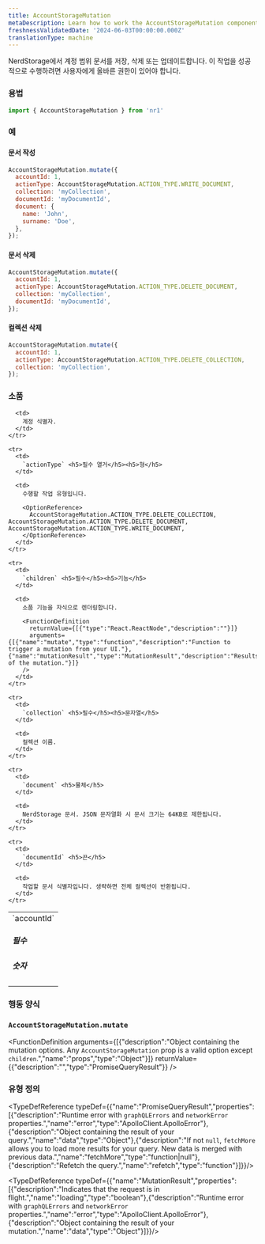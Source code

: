 ```yaml
---
title: AccountStorageMutation
metaDescription: Learn how to work the AccountStorageMutation component
freshnessValidatedDate: '2024-06-03T00:00:00.000Z'
translationType: machine
---
```


NerdStorage에서 계정 범위 문서를 저장, 삭제 또는 업데이트합니다. 이 작업을 성공적으로 수행하려면 사용자에게 올바른 권한이 있어야 합니다.

### 용법

```js
import { AccountStorageMutation } from 'nr1'
```

### 예

#### 문서 작성

```js
AccountStorageMutation.mutate({
  accountId: 1,
  actionType: AccountStorageMutation.ACTION_TYPE.WRITE_DOCUMENT,
  collection: 'myCollection',
  documentId: 'myDocumentId',
  document: {
    name: 'John',
    surname: 'Doe',
  },
});
```

#### 문서 삭제

```js
AccountStorageMutation.mutate({
  accountId: 1,
  actionType: AccountStorageMutation.ACTION_TYPE.DELETE_DOCUMENT,
  collection: 'myCollection',
  documentId: 'myDocumentId',
});
```

#### 컬렉션 삭제

```js
AccountStorageMutation.mutate({
  accountId: 1,
  actionType: AccountStorageMutation.ACTION_TYPE.DELETE_COLLECTION,
  collection: 'myCollection',
});
```

### 소품

<table>
  <tbody>
    <tr>
      <td>
        `accountId` <h5>필수</h5> <h5>숫자</h5>
      </td>

      <td>
        계정 식별자.
      </td>
    </tr>

    <tr>
      <td>
        `actionType` <h5>필수 열거</h5><h5>형</h5>
      </td>

      <td>
        수행할 작업 유형입니다.

        <OptionReference>
          AccountStorageMutation.ACTION_TYPE.DELETE_COLLECTION, AccountStorageMutation.ACTION_TYPE.DELETE_DOCUMENT, AccountStorageMutation.ACTION_TYPE.WRITE_DOCUMENT,
        </OptionReference>
      </td>
    </tr>

    <tr>
      <td>
        `children` <h5>필수</h5><h5>기능</h5>
      </td>

      <td>
        소품 기능을 자식으로 렌더링합니다.

        <FunctionDefinition
          returnValue={[{"type":"React.ReactNode","description":""}]}
          arguments={[{"name":"mutate","type":"function","description":"Function to trigger a mutation from your UI."},{"name":"mutationResult","type":"MutationResult","description":"Results of the mutation."}]}
        />
      </td>
    </tr>

    <tr>
      <td>
        `collection` <h5>필수</h5><h5>문자열</h5>
      </td>

      <td>
        컬렉션 이름.
      </td>
    </tr>

    <tr>
      <td>
        `document` <h5>물체</h5>
      </td>

      <td>
        NerdStorage 문서. JSON 문자열화 시 문서 크기는 64KB로 제한됩니다.
      </td>
    </tr>

    <tr>
      <td>
        `documentId` <h5>끈</h5>
      </td>

      <td>
        작업할 문서 식별자입니다. 생략하면 전체 컬렉션이 반환됩니다.
      </td>
    </tr>
  </tbody>
</table>

### 행동 양식

### `AccountStorageMutation.mutate`

<FunctionDefinition
  arguments={[{"description":"Object containing the mutation options. Any `AccountStorageMutation` prop is a valid option except `children`.","name":"props","type":"Object"}]}
  returnValue={{"description":"","type":"PromiseQueryResult"}}
/>

### 유형 정의

<TypeDefReference typeDef={{"name":"PromiseQueryResult","properties":[{"description":"Runtime error with `graphQLErrors` and `networkError` properties.","name":"error","type":"ApolloClient.ApolloError"},{"description":"Object containing the result of your query.","name":"data","type":"Object"},{"description":"If not `null`, `fetchMore` allows you to load more results for your query. New data is merged with previous data.","name":"fetchMore","type":"function|null"},{"description":"Refetch the query.","name":"refetch","type":"function"}]}}/>

<TypeDefReference typeDef={{"name":"MutationResult","properties":[{"description":"Indicates that the request is in flight.","name":"loading","type":"boolean"},{"description":"Runtime error with `graphQLErrors` and `networkError` properties.","name":"error","type":"ApolloClient.ApolloError"},{"description":"Object containing the result of your mutation.","name":"data","type":"Object"}]}}/>